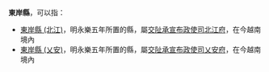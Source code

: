 '''東岸縣'''，可以指：
* [[東岸縣_(北江)|東岸縣 (北江)]]，明永樂五年所置的縣，屬[[交阯承宣布政使司|交阯承宣布政使司]][[北江府|北江府]]，在今越南境內
* [[東岸縣_(乂安)|東岸縣 (乂安)]]，明永樂五年所置的縣，屬[[交阯承宣布政使司|交阯承宣布政使司]][[乂安府|乂安府]]，在今越南境內
{{Disambig|Y|Cat=三字中國縣名消歧義}}